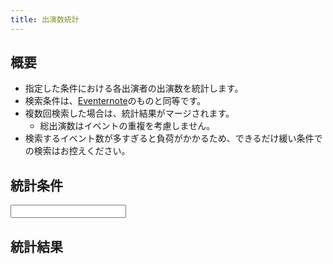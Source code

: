 ```yaml
---
title: 出演数統計
---
```



## 概要

- 指定した条件における各出演者の出演数を統計します。
- 検索条件は、[Eventernote](https://www.eventernote.com/events)のものと同等です。
- 複数回検索した場合は、統計結果がマージされます。
  - 総出演数はイベントの重複を考慮しません。
- 検索するイベント数が多すぎると負荷がかかるため、できるだけ緩い条件での検索はお控えください。

## 統計条件

<div class="not-content">
  <Input client:load />
</div>

## 統計結果

<div class="not-content">
  <Output client:load />
</div>
